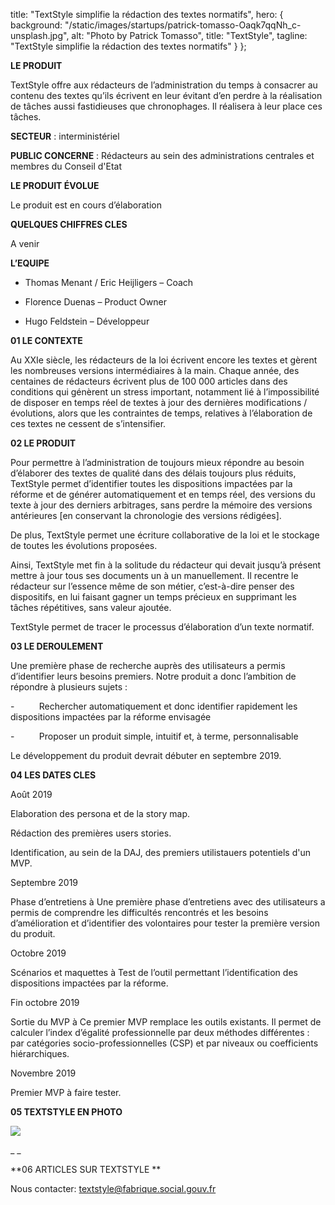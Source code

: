 
title: "TextStyle simplifie la rédaction des textes normatifs",
hero: {
background: "/static/images/startups/patrick-tomasso-Oaqk7qqNh_c-unsplash.jpg",
alt: "Photo by Patrick Tomasso",
title: "TextStyle",
tagline: "TextStyle simplifie la rédaction des textes normatifs"
}
};

<LayoutArticle meta={meta} startup="textstyle">

**LE PRODUIT**

TextStyle offre aux rédacteurs de l’administration du temps à consacrer au contenu des textes qu’ils écrivent en leur évitant d’en perdre à la réalisation de tâches aussi fastidieuses que chronophages. Il réalisera à leur place ces tâches.

**SECTEUR** : interministériel

**PUBLIC CONCERNE** : Rédacteurs au sein des administrations centrales et membres du Conseil d'Etat

**LE PRODUIT ÉVOLUE**

Le produit est en cours d’élaboration

**QUELQUES CHIFFRES CLES**

A venir

**L’EQUIPE**

- Thomas Menant / Eric Heijligers – Coach

- Florence Duenas – Product Owner

- Hugo Feldstein – Développeur

**01 LE CONTEXTE**

Au XXIe siècle, les rédacteurs de la loi écrivent encore les textes et gèrent les nombreuses versions intermédiaires à la main. Chaque année, des centaines de rédacteurs écrivent plus de 100 000 articles dans des conditions qui génèrent un stress important, notamment lié à l’impossibilité de disposer en temps réel de textes à jour des dernières modifications / évolutions, alors que les contraintes de temps, relatives à l’élaboration de ces textes ne cessent de s’intensifier.

**02 LE PRODUIT**

Pour permettre à l’administration de toujours mieux répondre au besoin d’élaborer des textes de qualité dans des délais toujours plus réduits, TextStyle permet d’identifier toutes les dispositions impactées par la réforme et de générer automatiquement et en temps réel, des versions du texte à jour des derniers arbitrages, sans perdre la mémoire des versions antérieures \[en conservant la chronologie des versions rédigées].

De plus, TextStyle permet une écriture collaborative de la loi et le stockage de toutes les évolutions proposées.

Ainsi, TextStyle met fin à la solitude du rédacteur qui devait jusqu’à présent mettre à jour tous ses documents un à un manuellement. Il recentre le rédacteur sur l’essence même de son métier, c’est-à-dire penser des dispositifs, en lui faisant gagner un temps précieux en supprimant les tâches répétitives, sans valeur ajoutée.

TextStyle permet de tracer le processus d’élaboration d’un texte normatif.

**03 LE DEROULEMENT**

Une première phase de recherche auprès des utilisateurs a permis d’identifier leurs besoins premiers. Notre produit a donc l’ambition de répondre à plusieurs sujets :

\-          Rechercher automatiquement et donc identifier rapidement les dispositions impactées par la réforme envisagée

\-          Proposer un produit simple, intuitif et, à terme, personnalisable

Le développement du produit devrait débuter en septembre 2019.

**04 LES DATES CLES**

Août 2019

Elaboration des persona et de la story map.

Rédaction des premières users stories.

Identification, au sein de la DAJ, des premiers utilistauers potentiels d'un MVP.

Septembre 2019

Phase d’entretiens à Une première phase d’entretiens avec des utilisateurs a permis de comprendre les difficultés rencontrés et les besoins d’amélioration et d’identifier des volontaires pour tester la première version du produit.

Octobre 2019

Scénarios et maquettes à Test de l’outil permettant l’identification des dispositions impactées par la réforme.

Fin octobre 2019

Sortie du MVP à Ce premier MVP remplace les outils existants. Il permet de calculer l’index d’égalité professionnelle par deux méthodes différentes : par catégories socio-professionnelles (CSP) et par niveaux ou coefficients hiérarchiques.

Novembre 2019

Premier MVP à faire tester.

**05 TEXTSTYLE EN PHOTO**

![](https://storage.googleapis.com/slite-api-files-production/files/0261d307-c960-4711-9683-b025837ca181/IMG_20190805_191502.jpg)

\_ \_

**06 ARTICLES SUR TEXTSTYLE **

Nous contacter: textstyle@fabrique.social.gouv.fr

</LayoutArticle>
